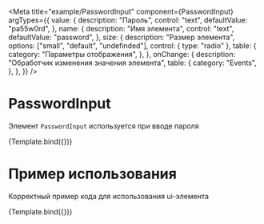 <!-- PasswordInput.stories.mdx -->




<Meta
  title="example/PasswordInput"
  component={PasswordInput}
  argTypes={{
    value: {
      description: "Пароль",
      control: "text",
      defaultValue: "pa55w0rd",
    },
    name: {
      description: "Имя элемента",
      control: "text",
      defaultValue: "password",
    },
    size: {
      description: "Размер элемента",
      options: ["small", "default", "undefinded"],
      control: { type: "radio" },
      table: {
        category: "Параметры отображения",
      },
    },
    onChange: {
      description: "Обработчик изменения значения элемента",
      table: {
        category: "Events",
      },
    },
  }}
/>


# PasswordInput

Элемент `PasswordInput` используется при вводе пароля

<Canvas>
  <Story name="argTypes">{Template.bind({})}</Story>
</Canvas>

<ArgsTable story="argTypes" />

# Пример использования

Корректный пример кода для использования ui-элемента

<Canvas mdxSource={PasswordInputExample}>
  <Story name="useCase">{Template.bind({})}</Story>
</Canvas>
